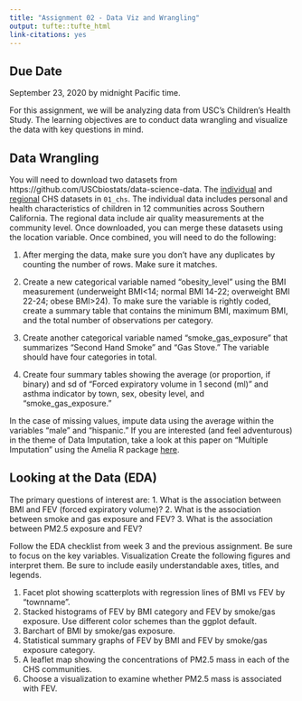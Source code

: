 ```yaml
---
title: "Assignment 02 - Data Viz and Wrangling"
output: tufte::tufte_html
link-citations: yes
---
```


## Due Date

September 23, 2020 by midnight Pacific time.

For this assignment, we will be analyzing data from USC’s Children’s Health Study.
The learning objectives are to conduct data wrangling and visualize the data with key questions in mind.

## Data Wrangling

You will need to download two datasets from https://github.com/USCbiostats/data-science-data. The [individual](https://raw.githubusercontent.com/USCbiostats/data-science-data/master/01_chs/chs_individual.csv)
and [regional](https://raw.githubusercontent.com/USCbiostats/data-science-data/master/01_chs/chs_regional.csv)
CHS datasets in `01_chs`.
The individual data includes personal and health characteristics of children in
12 communities across Southern California. The regional data include air quality
measurements at the community level. 
Once downloaded, you can merge these datasets using the location variable. Once
combined, you will need to do the following:

1. After merging the data, make sure you don’t have any duplicates by counting
   the number of rows. Make sure it matches.
   
2. Create a new categorical variable named “obesity_level” using the BMI measurement
   (underweight BMI<14; normal BMI 14-22; overweight BMI 22-24; obese BMI>24).
   To make sure the variable is rightly coded, create a summary table that contains
   the minimum BMI, maximum BMI, and the total number of observations per category.
   
3. Create another categorical variable named "smoke_gas_exposure" that summarizes
   "Second Hand Smoke" and "Gas Stove." The variable should have four categories
   in total.
   
4. Create four summary tables showing the average (or proportion, if binary) and
   sd of “Forced expiratory volume in 1 second (ml)” and asthma indicator by
   town, sex, obesity level, and "smoke_gas_exposure."
   
 In the case of missing values, impute data using the average within the
 variables "male" and "hispanic." If you are interested (and feel adventurous)
 in the theme of Data Imputation, take a look at this paper on "Multiple Imputation"
 using the Amelia R package [here](https://gking.harvard.edu/files/gking/files/amelia_jss.pdf).

## Looking at the Data (EDA)

The primary questions of interest are:
1. What is the association between BMI and FEV (forced expiratory volume)?
2. What is the association between smoke and gas exposure and FEV?
3. What is the association between PM2.5 exposure and FEV?


Follow the EDA checklist from week 3 and the previous assignment. Be sure to focus on the key variables.
Visualization
Create the following figures and interpret them. Be sure to include easily understandable axes, titles, and legends. 


1. Facet plot showing scatterplots with regression lines of  BMI vs FEV by “townname”.
2. Stacked histograms of FEV by BMI category and FEV by smoke/gas exposure. Use different color schemes than the ggplot default.
3. Barchart of BMI by smoke/gas exposure.
4. Statistical summary graphs of FEV by BMI and FEV by smoke/gas exposure category.
5. A leaflet map showing the concentrations of PM2.5 mass in each of the CHS communities.
6. Choose a visualization to examine whether PM2.5 mass is associated with FEV.

